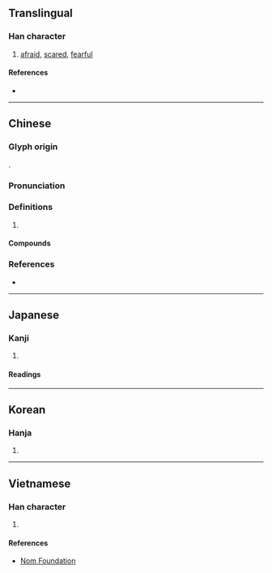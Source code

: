 {{also|慑}}
{{character info}}
==Translingual==

===Han character===
{{Han char|rn=61|rad=心|as=18|sn=21|four=91041|canj=PSJJ|ids=⿰忄聶}}

# [[afraid]], [[scared]], [[fearful]]

====References====
* {{Han ref|kx=0409.020|dkj=11498|dj=0751.070|hdz=42371.060|uh=61FE|ud=25086|bh=C4E0|bd=50400}}

----

==Chinese==
{{zh-forms|s=慑}}

===Glyph origin===
{{Han etym}}
{{Han compound|心|聶|ls=psc|c1=s|c2=p|t1=heart}}.

===Pronunciation===
{{zh-pron
|m=懾
|c=zip3,sip3
|mn=liap
|mc=y
|oc=y
|cat=
}}

===Definitions===
{{zh-hanzi}}

# {{rfdef|zh}}

====Compounds====
{{zh-der|心驚膽懾|懾人|懾人心魄|懾息|懾慴|懾服|膽懾|臨難不懾|臨難無懾|鎮懾|隘懾|震懾}}

===References===
* {{R:yue:Hanzi}}

----

==Japanese==

===Kanji===
{{ja-kanji|grade=|rs=心18}}

# {{rfdef|ja|sort=心18}}

====Readings====
{{ja-readings
|goon=しょう<せふ
|kanon=しょう<せふ
|kun=おそ-れる}}

----

==Korean==

===Hanja===
{{ko-hanja|hangeul=섭|eumhun=|rv=seop|mr=sŏp|y=sep}}

# {{rfdef|ko|sort=心18}}

----

==Vietnamese==

===Han character===
{{vi-hantu|[[nhiếp]], [[phập]]|rs=心18}}

# {{rfdef|vi|sort=心18}}

====References====
* [http://nomfoundation.org/common/nom_details.php?codepoint=61fe Nom Foundation]